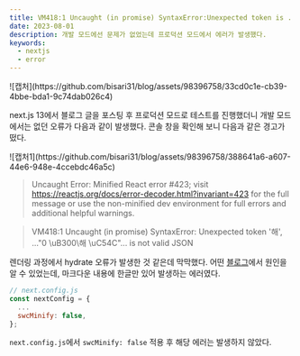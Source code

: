 ```yaml
---
title: VM418:1 Uncaught (in promise) SyntaxError:Unexpected token is ... not valid JSON 에러 해결하기
date: 2023-08-01
description: 개발 모드에선 문제가 없었는데 프로덕션 모드에서 에러가 발생했다.
keywords:
  - nextjs
  - error
---
```


<div className="post_img">
  ![캡처](https://github.com/bisari31/blog/assets/98396758/33cd0c1e-cb39-4bbe-bda1-9c74dab026c4)
</div>

next.js 13에서 블로그 글을 포스팅 후 프로덕션 모드로 테스트를 진행했더니 개발 모드에서는 없던 오류가 다음과 같이 발생했다. 콘솔 창을 확인해 보니 다음과 같은 경고가 떴다.

<div className="post_img">
  ![캡처1](https://github.com/bisari31/blog/assets/98396758/388641a6-a607-44e6-948e-4ccebdc46a5c)
</div>

> Uncaught Error: Minified React error #423; visit https://reactjs.org/docs/error-decoder.html?invariant=423 for the full message or use the non-minified dev environment for full errors and additional helpful warnings.

> VM418:1 Uncaught (in promise) SyntaxError: Unexpected token '해', ..."0 \\uB300\해 \\uC54C\"... is not valid JSON

렌더링 과정에서 hydrate 오류가 발생한 것 같은데 막막했다. 어떤 <a href="https://yiyb-blog.vercel.app/posts/nextjs-contentlayer-blog" target="_blank">블로그</a>에서 원인을 알 수 있었는데, 마크다운 내용에 한글만 있어 발생하는 에러였다.

```js {4}
// next.config.js
const nextConfig = {
  ...
  swcMinify: false,
};
```

`next.config.js`에서 `swcMinify: false` 적용 후 해당 에러는 발생하지 않았다.

